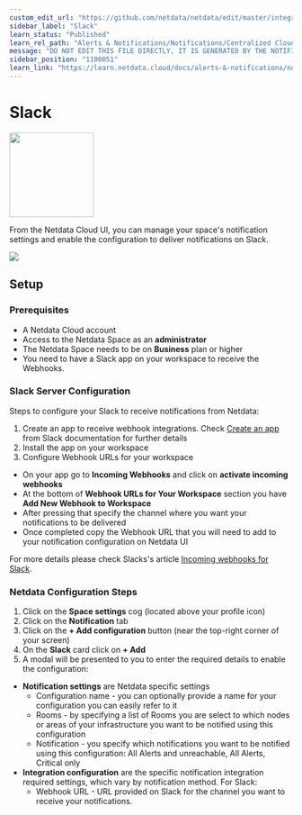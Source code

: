 ```yaml
---
custom_edit_url: "https://github.com/netdata/netdata/edit/master/integrations/cloud-notifications/metadata.yaml"
sidebar_label: "Slack"
learn_status: "Published"
learn_rel_path: "Alerts & Notifications/Notifications/Centralized Cloud Notifications"
message: "DO NOT EDIT THIS FILE DIRECTLY, IT IS GENERATED BY THE NOTIFICATION'S metadata.yaml FILE"
sidebar_position: "1100051"
learn_link: "https://learn.netdata.cloud/docs/alerts-&-notifications/notifications/centralized-cloud-notifications/slack"
---
```



# Slack


<img src="https://netdata.cloud/img/slack.png" width="150"/>


From the Netdata Cloud UI, you can manage your space's notification settings and enable the configuration to deliver notifications on Slack.


<img src="https://img.shields.io/badge/maintained%20by-Netdata-%2300ab44" />

## Setup

### Prerequisites

- A Netdata Cloud account
- Access to the Netdata Space as an **administrator**
- The Netdata Space needs to be on **Business** plan or higher
- You need to have a Slack app on your workspace to receive the Webhooks.

### Slack Server Configuration

Steps to configure your Slack to receive notifications from Netdata:

1. Create an app to receive webhook integrations. Check [Create an app](https://api.slack.com/apps?new_app=1) from Slack documentation for further details
2. Install the app on your workspace
3. Configure Webhook URLs for your workspace
  - On your app go to **Incoming Webhooks** and click on **activate incoming webhooks**
  - At the bottom of **Webhook URLs for Your Workspace** section you have **Add New Webhook to Workspace**
  - After pressing that specify the channel where you want your notifications to be delivered
  - Once completed copy the Webhook URL that you will need to add to your notification configuration on Netdata UI

For more details please check Slacks's article [Incoming webhooks for Slack](https://slack.com/help/articles/115005265063-Incoming-webhooks-for-Slack).

### Netdata Configuration Steps

1. Click on the **Space settings** cog (located above your profile icon)
2. Click on the **Notification** tab
3. Click on the **+ Add configuration** button (near the top-right corner of your screen)
4. On the **Slack** card click on **+ Add**
5. A modal will be presented to you to enter the required details to enable the configuration:
  * **Notification settings** are Netdata specific settings
    - Configuration name - you can optionally provide a name for your configuration you can easily refer to it
    - Rooms - by specifying a list of Rooms you are select to which nodes or areas of your infrastructure you want to be notified using this configuration
    - Notification - you specify which notifications you want to be notified using this configuration: All Alerts and unreachable, All Alerts, Critical only
  * **Integration configuration** are the specific notification integration required settings, which vary by notification method. For Slack:
    - Webhook URL - URL provided on Slack for the channel you want to receive your notifications.


